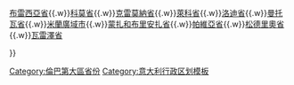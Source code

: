 {{Navbox
| title = {{flagicon|Lombardy}} [[意大利]][[伦巴第大区]]省份
| name = Lombardy
| style = width:100%
| image = [[File:Map of region of Lombardy, Italy, with provinces-en.svg|200px|right]]
| group1 = 
| list1= [[貝加莫省]]{{.w}}[[布雷西亞省]]{{.w}}[[科莫省]]{{.w}}[[克雷莫納省]]{{.w}}[[萊科省]]{{.w}}[[洛迪省]]{{.w}}[[曼托瓦省]]{{.w}}[[米蘭廣域市]]{{.w}}[[蒙扎和布里安扎省]]{{.w}}[[帕維亞省]]{{.w}}[[松德里奧省]]{{.w}}[[瓦雷澤省]]

}}<noinclude>
[[Category:倫巴第大區省份]]
[[Category:意大利行政区划模板]]
</noinclude>